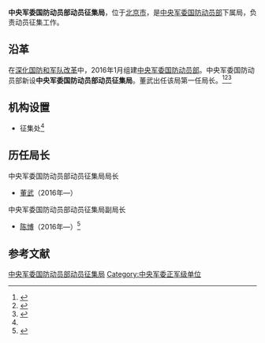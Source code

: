 {{Infobox PRCG
|color = darkgreen
|机构名称 = 中央军委国防动员部动员征集局
|上级机构 = [[中央军委国防动员部|中央军委国防动员部]]
|机构类型 = 中央军委国防动员部下属局
|军事级别 = 正军级|nocat
|标志1 = China Emblem PLA.svg
|标志1说明 = [[中国人民解放军军徽|中国人民解放军军徽]]
|职位1 = 局长
|人员1 = [[董武|董武]]
|衔级1 = [[中国人民解放军少将|少将]]
|职位2 = 
|人员2 =
|职位3 =
|人员3 =
|职位4 =
|人员4 =
|地址1 = [[北京市|北京市]]
|成立时间 = 2016年
|a=
|b=
|c=
|d=
|E=
|e=
}}

'''中央军委国防动员部动员征集局'''，位于[[北京市|北京市]]，是[[中央军委国防动员部|中央军委国防动员部]]下属局，负责动员征集工作。

==沿革==
在[[深化国防和军队改革|深化国防和军队改革]]中，2016年1月组建[[中央军委国防动员部|中央军委国防动员部]]。中央军委国防动员部新设'''中央军委国防动员部动员征集局'''。董武出任该局第一任局长。<ref>{{Cite web |url=http://www.81.cn/jwgz/2016-04/13/content_7004077.htm |title=军委国防动员部下设民兵预备役局边防局等单位，中国军网，2016-04-13 |access-date=2016-09-14 |archive-url=https://web.archive.org/web/20170616121224/http://www.81.cn/jwgz/2016-04/13/content_7004077.htm |archive-date=2017-06-16 |dead-url=yes }}</ref><ref name=sohu>{{Cite web |url=http://mil.sohu.com/20160129/n436270968.shtml |title=中央军委国防动员部组建 深夜办公室灯火通明，搜狐，2016-01-29 |access-date=2016-09-14 |archive-url=https://web.archive.org/web/20190510181444/http://mil.sohu.com/20160129/n436270968.shtml |archive-date=2019-05-10 |dead-url=yes }}</ref><ref>{{Cite web |url=http://www.thepaper.cn/newsDetail_forward_1441375 |title=董武已调任中央军委国防动员部征集局局长，澎湃新闻，2016-03-08 |accessdate=2016-09-14 |archive-date=2019-03-14 |archive-url=https://web.archive.org/web/20190314223848/http://www.thepaper.cn/newsDetail_forward_1441375 |dead-url=no }}</ref>

==机构设置==
*征集处<ref name=sohu/>

==历任局长==
{{col-begin}}
{{col-2}}
;中央军委国防动员部动员征集局局长
*[[董武|董武]]（2016年—）

{{col-2}}
;中央军委国防动员部动员征集局副局长
*[[陈博|陈博]]（2016年—）<ref>{{Cite web |url = http://www.qxn.gov.cn/ViewGovPublic/QxnInfo.4/165878.html |title = 军委国防动员部动员征集局到贞丰调研征兵工作 |author =  |date = 2016-08-30 |publisher = 金州网 |language =  |accessdate =  |quote =  |archive-url = https://web.archive.org/web/20180102191515/http://www.qxn.gov.cn/ViewGovPublic/QxnInfo.4/165878.html |archive-date = 2018-01-02 |dead-url = yes }}</ref>

{{col-end}}

==参考文献==
{{reflist}}

{{军事小作品}}
{{中央军委|属}}
[[Category:中央军委国防动员部动员征集局|]]
[[Category:中央军委正军级单位|Category:中央军委正军级单位]]